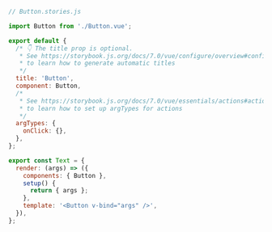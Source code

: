 ```js
// Button.stories.js

import Button from './Button.vue';

export default {
  /* 👇 The title prop is optional.
   * See https://storybook.js.org/docs/7.0/vue/configure/overview#configure-story-loading
   * to learn how to generate automatic titles
   */
  title: 'Button',
  component: Button,
  /*
   * See https://storybook.js.org/docs/7.0/vue/essentials/actions#action-argtype-annotation
   * to learn how to set up argTypes for actions
   */
  argTypes: {
    onClick: {},
  },
};

export const Text = {
  render: (args) => ({
    components: { Button },
    setup() {
      return { args };
    },
    template: '<Button v-bind="args" />',
  }),
};
```